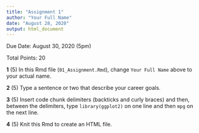 ```yaml
---
title: "Assignment 1"
author: "Your Full Name"
date: "August 28, 2020"
output: html_document
---
```


Due Date: August 30, 2020 (5pm)

Total Points: 20

**1** (5) In this Rmd file (`01_Assignment.Rmd`), change `Your Full Name` above to your actual name.

**2** (5) Type a sentence or two that describe your career goals.

**3** (5) Insert code chunk delimiters (backticks and curly braces) and then, between the delimiters, type `library(ggplot2)` on one line and then `mpg` on the next line.

**4** (5) Knit this Rmd to create an HTML file.